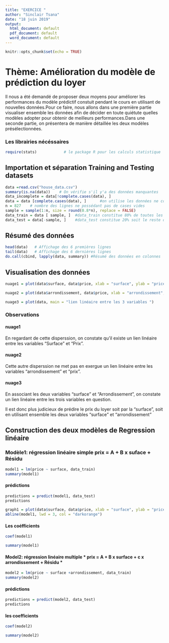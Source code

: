 ---
title: "EXERCICE "
author: "Sinclair Tsana"
date: "18 juin 2019"
output:
  html_document: default
  pdf_document: default
  word_document: default
---

```{r setup, include=FALSE}
knitr::opts_chunk$set(echo = TRUE)
```
# Thème: Amélioration du modèle de prédiction du loyer


Il nous a été demandé de proposer deux moyens pour améliorer les performances du modèle prédictif constuit pendant le cours en utilisant de nouvelles données.Pour ce faire, nous allons dans une première partie visualiser ensemble les données afin de décider en toute quiétute quelles modèles adopter pour obtenir de meilleurs performances.Dans une seconde partie, on présentera de manière détaillée les deux modèles présélectionnées. 

### Les librairies nécéssaires
```{r}
require(stats)            # le package R pour les calculs statistique
```
## Importation et séparation Training and Testing datasets
```{r}
data =read.csv("house_data.csv")
summary(is.na(data))    # On vérifie s'il y'a des données manquantes 
data_incomplete = data[!complete.cases(data), ]
data = data [complete.cases(data), ]      #on utilise les données ne comportant pas des cases vides
n = 827    # nombre des lignes ne possédant pas de cases vides
sample = sample(1:n, size = round(0.8*n), replace = FALSE)
data_train = data [ sample, ]  #data_train constitue 80% de toutes les données soit 0.8x827
data_test = data[-sample, ]    #data_test constitue 20% soit le reste des données
```

## Résumé des données
```{r}
head(data)   # Affichage des 6 premières lignes 
tail(data)   # Affichage des 6 dernières lignes 
do.call(cbind, lapply(data, summary)) #Résumé des données en colonnes
```

## Visualisation des données
```{r}
nuage1 = plot(data$surface, data$price, xlab = "surface", ylab = "price", main ="dispersion du prix en fonction de la surface", col = "steelblue")

nuage2 = plot(data$arrondissement, data$price, xlab = "arrondissement", ylab = "price", main ="dispersion du prix en fonction de l'arrondissement", col = "coral")

nuage3 = plot(data, main = "lien linéaire entre les 3 variables ")
```



### Observations

#### nuage1

En regardant de cette disperssion, on constate qu'il existe un lien linéaire entre les variables "Surface" et "Prix".

#### nuage2

Cette autre disperssion ne met pas en exergue un lien linéaire entre les variables "arrondissement" et "prix".

#### nuage3

En associant les deux variables "surface" et "Arrondissement", on constate un lien linéaire entre les trois variables en question.

Il est donc plus judicieux de prédire le prix du loyer soit par la "surface", soit en utilisant ensemble les deux variables "surface" et "arrondissement" 

## Construction des deux modèles de Regression linéaire 


### Modèle1: régression linéaire simple  prix = A + B x suface + Résidu 
```{r}
model1 = lm(price ~ surface, data_train)
summary(model1)
```

#### prédictions
```{r} 
predictions = predict(model1, data_test)
predictions
```

```{r}
graph1 = plot(data$surface, data$price, xlab = "surface", ylab = "price", main ="prédiction en fonction de la surface", col = "steelblue")
abline(model1, lwd = 3, col = "darkorange")
```

#### Les coéfficients
```{r}
coef(model1)
```

```{r}
summary(model1)
```

#### Model2: régression linéaire multiple  * prix = A + B x surface + c x arrondissement + Résidu *
```{r}
model2 = lm(price ~ surface +arrondissement, data_train)
summary(model2)
```
#### prédictions
```{r} 
predictions = predict(model2, data_test)
predictions
```
#### les coefficients
```{r}
coef(model2)
```

```{r}
summary(model2)
```
